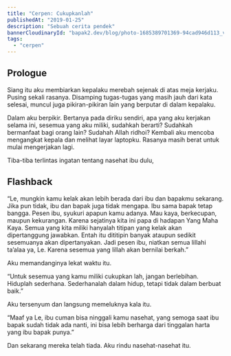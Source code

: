 ```yaml
---
title: "Cerpen: Cukupkanlah"
publishedAt: "2019-01-25"
description: "Sebuah cerita pendek"
bannerCloudinaryId: "bapak2.dev/blog/photo-1685389701369-94cad946d113_vgra86"
tags:
  - "cerpen"
---
```


## Prologue

Siang itu aku membiarkan kepalaku merebah sejenak di atas meja kerjaku. Pusing sekali rasanya. Disamping tugas-tugas yang masih jauh dari kata selesai, muncul juga pikiran-pikiran lain yang berputar di dalam kepalaku.

Dalam aku berpikir. Bertanya pada diriku sendiri, apa yang aku kerjakan selama ini, sesemua yang aku miliki, sudahkah berarti? Sudahkah bermanfaat bagi orang lain? Sudahah Allah ridhoi? Kembali aku mencoba mengangkat kepala dan melihat layar laptopku. Rasanya masih berat untuk mulai mengerjakan lagi.

Tiba-tiba terlintas ingatan tentang nasehat ibu dulu,

## Flashback

<callout-muted class="aside">“Le, mungkin kamu kelak akan lebih berada dari ibu dan bapakmu sekarang. Jika pun tidak, ibu dan bapak juga tidak mengapa. Ibu sama bapak tetap bangga. Pesen ibu, syukuri apapun kamu adanya. Mau kaya, berkecupan, maupun kekurangan. Karena sejatinya kita ini papa di hadapan Yang Maha Kaya. Semua yang kita miliki hanyalah titipan yang kelak akan dipertanggung jawabkan. Entah itu dititipin banyak ataupun sedikit sesemuanya akan dipertanyakan. Jadi pesen ibu, niatkan semua lillahi ta’alaa ya, Le. Karena sesemua yang lillah akan bernilai berkah.”</callout-muted>

Aku memandanginya lekat waktu itu.

<callout-muted class="aside">“Untuk sesemua yang kamu miliki cukupkan lah, jangan berlebihan. Hiduplah sederhana. Sederhanalah dalam hidup, tetapi tidak dalam berbuat baik.”</callout-muted>

Aku tersenyum dan langsung memeluknya kala itu.

<callout-muted class="aside">“Maaf ya Le, ibu cuman bisa ninggali kamu nasehat, yang semoga saat ibu bapak sudah tidak ada nanti, ini bisa lebih berharga dari tinggalan harta yang ibu bapak punya.”</callout-muted>

Dan sekarang mereka telah tiada. Aku rindu nasehat-nasehat itu.
